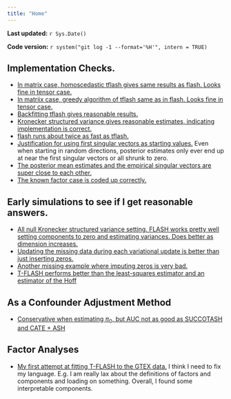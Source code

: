 ```yaml
---
title: "Home"
---
```


**Last updated:** `r Sys.Date()`

**Code version:** `r system("git log -1 --format='%H'", intern = TRUE)`

## Implementation Checks.

* [In matrix case, homoscedastic tflash gives same results as flash. Looks fine in tensor case.](check_tflash.pdf)
* [In matriix case, greedy algorithm of tflash same as in flash. Looks fine in tensor case.](check_greedy_tflash.pdf)
* [Backfitting tflash gives reasonable results.](check_backfitting.pdf)
* [Kronecker structured variance gives reasonable estimates, indicating implementation is correct.](check_kronecker.pdf)
* [flash runs about twice as fast as tflash.](speed_comparison.html)
* [Justification for using first singular vectors as starting values.](starting_value_influence.html) Even when starting in random directions, posterior estimates only ever end up at near the first singular vectors or all shrunk to zero.
* [The posterior mean estimates and the empirical singular vectors are super close to each other.](starting_value_sim.html)
* [The known factor case is coded up correctly.](check_known_factors.pdf)

## Early simulations to see if I get reasonable answers.

* [All null Kronecker structured variance setting. FLASH works pretty well setting components to zero and estimating variances. Does better as dimension increases.](all_null.pdf)
* [Updating the missing data during each variational update is better than just inserting zeros.](missing_data.pdf)
* [Another missing example where imputing zeros is very bad.](another_missing_example.html)
* [T-FLASH performs better than the least-squares estimator and an estimator of the Hoff](early_comparisons.pdf)

## As a Confounder Adjustment Method

* [Conservative when estimating $\pi_0$, but AUC not as good as SUCCOTASH and CATE + ASH](flashr_v_succ.pdf)

## Factor Analyses
* [My first attempt at fitting T-FLASH to the GTEX data.](first_analysis.html) I think I need to fix my language. E.g. I am really lax about the definitions of factors and components and loading on something. Overall, I found some interpretable components.
